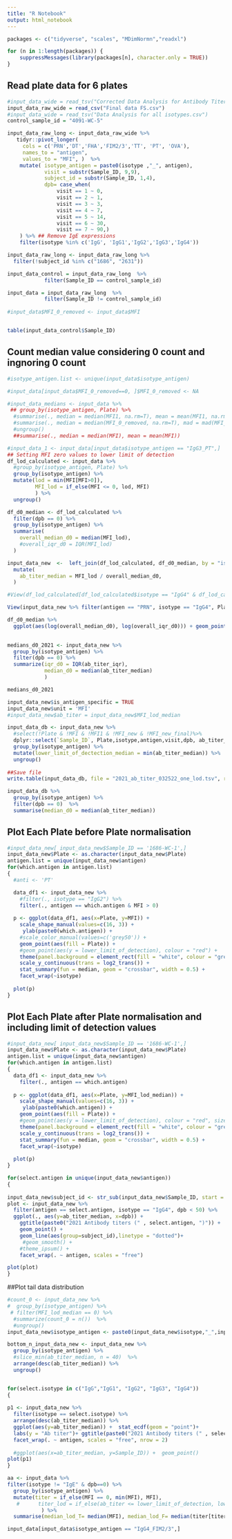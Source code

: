 ```yaml
---
title: "R Notebook"
output: html_notebook
---
```



```r

packages <- c("tidyverse", "scales", "MDimNormn","readxl")

for (n in 1:length(packages)) {
    suppressMessages(library(packages[n], character.only = TRUE))
}

```


## Read plate data for 6 plates
```r
#input_data_wide = read_tsv("Corrected Data Analysis for Antibody Titers for Tdapshort 3.csv") 
input_data_raw_wide = read_csv("Final data FS.csv") 
#input_data_wide = read_tsv("Data Analysis for all isotypes.csv") 
control_sample_id = "4091-WC-5"

input_data_raw_long <- input_data_raw_wide %>% 
   tidyr::pivot_longer(
     cols = c('PRN','DT','FHA','FIM2/3','TT', 'PT', 'OVA'), 
     names_to = "antigen", 
     values_to = "MFI", )  %>% 
    mutate( isotype_antigen = paste0(isotype ,"_", antigen),
            visit = substr(Sample_ID, 9,9),
            subject_id = substr(Sample_ID, 1,4),
            dpb= case_when(
                visit == 1 ~ 0,
                visit == 2 ~ 1,
                visit == 3 ~ 3,
                visit == 4 ~ 7,
                visit == 5 ~ 14,
                visit == 6 ~ 30,
                visit == 7 ~ 90,)
    ) %>% ## Remove IgE expressions
    filter(isotype %in% c('IgG', 'IgG1','IgG2','IgG3','IgG4'))

input_data_raw_long <- input_data_raw_long %>%
  filter(!subject_id %in% c("1686", "2631"))

input_data_control = input_data_raw_long  %>%
            filter(Sample_ID == control_sample_id)

input_data = input_data_raw_long  %>%
            filter(Sample_ID != control_sample_id)
        
#input_data$MFI_0_removed <- input_data$MFI


table(input_data_control$Sample_ID)
```

## Count median value considering 0 count and ingnoring 0 count
```r
#isotype_antigen.list <- unique(input_data$isotype_antigen)

#input_data[input_data$MFI_0_removed==0, ]$MFI_0_removed <- NA

#input_data_medians <- input_data %>%
 ## group_by(isotype_antigen, Plate) %>%
  #summarise(., median = median(MFI1, na.rm=T), mean = mean(MFI1, na.rm=T))
  #summarise(., median = median(MFI_0_removed, na.rm=T), mad = mad(MFI_0_removed, na.rm=T)) %>%
  #ungroup()
  ##summarise(., median = median(MFI), mean = mean(MFI))

```
```r
#input_data_1 <- input_data[input_data$isotype_antigen == "IgG3_PT",]
## Setting MFI zero values to lower limit of detection
df_lod_calculated <- input_data %>%
  #group_by(isotype_antigen, Plate) %>%
  group_by(isotype_antigen) %>%
  mutate(lod = min(MFI[MFI>0]),
         MFI_lod = if_else(MFI <= 0, lod, MFI)
         ) %>%
  ungroup() 

df_d0_median <- df_lod_calculated %>%
  filter(dpb == 0) %>%
  group_by(isotype_antigen) %>%
  summarise(
    overall_median_d0 = median(MFI_lod),
    #overall_iqr_d0 = IQR(MFI_lod)
  ) 

input_data_new  <-  left_join(df_lod_calculated, df_d0_median, by = "isotype_antigen") %>%
  mutate(
    ab_titer_median = MFI_lod / overall_median_d0,
  )
```

```r
#View(df_lod_calculated[df_lod_calculated$isotype == "IgG4" & df_lod_calculated$antigen == "PRN" & df_lod_calculated$Plate == 1,])

View(input_data_new %>% filter(antigen == "PRN", isotype == "IgG4", Plate ==1))
```


```r
df_d0_median %>%
  ggplot(aes(log(overall_median_d0), log(overall_iqr_d0))) + geom_point() + theme_ipsum() + geom_smooth() 
  

medians_d0_2021 <- input_data_new %>%
  group_by(isotype_antigen) %>%
  filter(dpb == 0) %>%
  summarize(iqr_d0 = IQR(ab_titer_iqr),
            median_d0 = median(ab_titer_median)
            )

medians_d0_2021

```

```r
input_data_new$is_antigen_specific = TRUE
input_data_new$unit = 'MFI'
#input_data_new$ab_titer = input_data_new$MFI_lod_median

input_data_db <- input_data_new %>%
  #select(!Plate & !MFI & !MFI1 & !MFI_new & !MFI_new_final)%>%
  dplyr::select(`Sample_ID`, Plate,isotype,antigen,visit,dpb, ab_titer_median, isotype_antigen, Plate) %>%
  group_by(isotype_antigen) %>%
  mutate(lower_limit_of_dectection_median = min(ab_titer_median)) %>%
  ungroup()
  
##Save file
write.table(input_data_db, file = "2021_ab_titer_032522_one_lod.tsv", row.names=FALSE, sep="\t")

input_data_db %>%
  group_by(isotype_antigen) %>%
  filter(dpb == 0)  %>%
  summarise(median_d0 = median(ab_titer_median))

```


## Plot Each Plate before Plate normalisation
```r
#input_data_new[ input_data_new$Sample_ID == '1686-WC-1',]
input_data_new$Plate <- as.character(input_data_new$Plate)
antigen.list = unique(input_data_new$antigen)
for(which.antigen in antigen.list)
{  
  #anti <- 'PT'

  data_df1 <- input_data_new %>%
    #filter(., isotype == "IgG2") %>%
    filter(., antigen == which.antigen & MFI > 0)
  
  p <- ggplot(data_df1, aes(x=Plate, y=MFI)) + 
    scale_shape_manual(values=c(16, 3)) +
     ylab(paste0(which.antigen)) +
    #scale_color_manual(values=c('grey50')) +
    geom_point(aes(fill = Plate)) +
    #geom_point(aes(y = lower_limit_of_detection), colour = "red") +
    theme(panel.background = element_rect(fill = "white", colour = "grey50")) +
    scale_y_continuous(trans = log2_trans()) +
    stat_summary(fun = median, geom = "crossbar", width = 0.5) +
    facet_wrap(~isotype) 
  
  plot(p)
}

```

## Plot Each Plate after Plate normalisation and including limit of detection values
```r
#input_data_new[ input_data_new$Sample_ID == '1686-WC-1',]
input_data_new$Plate <- as.character(input_data_new$Plate)
antigen.list = unique(input_data_new$antigen)
for(which.antigen in antigen.list)
{  
  data_df1 <- input_data_new %>%
    filter(., antigen == which.antigen)
  
  p <- ggplot(data_df1, aes(x=Plate, y=MFI_lod_median)) + 
    scale_shape_manual(values=c(16, 3)) +
     ylab(paste0(which.antigen)) +
    geom_point(aes(fill = Plate)) +
    #geom_point(aes(y = lower_limit_of_detection), colour = "red", size =0.5) +
    theme(panel.background = element_rect(fill = "white", colour = "grey50")) +
    scale_y_continuous(trans = log2_trans()) +
    stat_summary(fun = median, geom = "crossbar", width = 0.5) +
    facet_wrap(~isotype) 
  
  plot(p)
}

```




```r
for(select.antigen in unique(input_data_new$antigen))
{
  
input_data_new$subject_id <- str_sub(input_data_new$Sample_ID, start = 1, end = 4)  
plot <- input_data_new %>%
  filter(antigen == select.antigen, isotype == "IgG4", dpb < 50) %>%
  ggplot(., aes(y=ab_titer_median, x=dpb)) +
    ggtitle(paste0("2021 Antibody titers (" , select.antigen, ")")) +
    geom_point() + 
    geom_line(aes(group=subject_id),linetype = "dotted")+
     #geom_smooth() +
    #theme_ipsum() +
    facet_wrap(. ~ antigen, scales = "free")

plot(plot)
}
```
##Plot tail data distribution
```r
#count_0 <- input_data_new %>%
#  group_by(isotype_antigen) %>%
 # filter(MFI_lod_median == 0) %>%
  #summarize(count_0 = n())  %>%
  #ungroup()
input_data_new$isotype_antigen <- paste0(input_data_new$isotype,"_",input_data$antigen)

bottom_n_input_data_new <- input_data_new %>%
  group_by(isotype_antigen) %>%
  #slice_min(ab_titer_median, n = 40)  %>% 
  arrange(desc(ab_titer_median)) %>%
  ungroup()



```

```r

for(select.isotype in c("IgG","IgG1", "IgG2", "IgG3", "IgG4"))
{
  
p1 <- input_data_new %>%
  filter(isotype == select.isotype) %>%
  arrange(desc(ab_titer_median)) %>%
  ggplot(aes(y=ab_titer_median)) +  stat_ecdf(geom = "point")+
  labs(y = "Ab titer")+ ggtitle(paste0("2021 Antibody titers (" , select.isotype, ")")) + theme_bw() +
  facet_wrap(. ~ antigen, scales = "free", nrow = 2) 
  
  #ggplot(aes(x=ab_titer_median, y=Sample_ID)) +  geom_point()
plot(p1)
}
```

```r
aa <- input_data %>%  
filter(isotype != "IgE" & dpb==0) %>%
  group_by(isotype_antigen) %>%
  mutate(titer = if_else(MFI == 0, min(MFI), MFI),
   #      titer_lod = if_else(ab_titer <= lower_limit_of_detection, lower_limit_of_detection, ab_titer),
           ) %>%
  summarise(median_lod_T= median(MFI), median_lod_F= median(titer[titer>0]))
```

```r
input_data[input_data$isotype_antigen == "IgG4_FIM2/3",]
```

